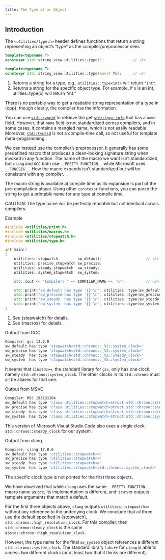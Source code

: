 ```yaml
---
title: The Type of an Object
---
```


## Introduction

The `<utilities/type.h>` heeder defines functions that return a string representing an object's "type" as the compiler/preprocessor sees.

```cpp
template<typename T>
constexpr std::string_view utilities::type();             // <1>

template<typename T>
constexpr std::string_view utilities::type(const T&);     // <2>
```
1. Returns a string for a type, e.g., `utilities::type<int>` will return `"int"`.
2. Returns a string for the specific object type. For example, if x is an int, utilities::type(x) will return "int."

There is no portable way to get a readable string representation of a type in {cpp}, though clearly, the compiler has the information.

You can use [`std::typeid`] to retrieve the get [`std::type_info`] that has a `name` field.
However, that `name` field is not standardized across compilers, and in some cases, it contains a mangled name, which is not easily readable
Moreover, [`std::typeid`] is not a compile-time call, so not useful for template meta-programming.

We can instead use the compiler's preprocessor.
It generally has some predefined macro that produces a clean-looking signature string when invoked in any function.
The name of the macro we want isn't standardized, but `clang` and `GCC` both use `__PRETTY_FUNCTION__` while Microsoft uses `__FUNCSIG__`.
How the macro expands isn't standardized but will be consistent with any compiler.

The macro string is available at compile time as its expansion is part of the pre-compilation phase.
Using other `constexpr` functions, you can parse the string to get a printable name for any type at compile time.

CAUTION: The type name will be perfectly readable but not identical across compilers.

[Example]{.bt}
```cpp
#include <utilities/print.h>
#include <utilities/macros.h>
#include <utilities/stopwatch.h>
#include <utilities/type.h>

int main()
{
    utilities::stopwatch         sw_default;                    // <1>
    utilities::precise_stopwatch sw_precise;
    utilities::steady_stopwatch  sw_steady;
    utilities::system_stopwatch  sw_system;

    std::cout << "Compiler: " << COMPILER_NAME << '\n';         // <2>

    std::print("sw_default has type '{}'\n", utilities::type(sw_default));
    std::print("sw_precise has type '{}'\n", utilities::type(sw_precise));
    std::print("sw_steady  has type '{}'\n", utilities::type(sw_steady));
    std::print("sw_system  has type '{}'\n", utilities::type(sw_system));
}
```
1. See {stopwatch} for details.
2. See {macros} for details.

[Output from GCC]{.bt}
```sh
Compiler: gcc 13.2.0
sw_default has type 'stopwatch<std::chrono::_V2::system_clock>'
sw_precise has type 'stopwatch<std::chrono::_V2::system_clock>'
sw_steady  has type 'stopwatch<std::chrono::_V2::steady_clock>'
sw_system  has type 'stopwatch<std::chrono::_V2::system_clock>'
```
It seems that `libstdc++`, the standard library for `gcc`, only has one clock, namely `std::chrono::system_clock`.
The other clocks in its `std::chrono` must all be aliases for that one.

[Output from MSVC]{.bt}
```sh
Compiler: MSC 193131104
sw_default has type 'class utilities::stopwatch<struct std::chrono::steady_clock>'
sw_precise has type 'class utilities::stopwatch<struct std::chrono::steady_clock>'
sw_steady  has type 'class utilities::stopwatch<struct std::chrono::steady_clock>'
sw_system  has type 'class utilities::stopwatch<struct std::chrono::system_clock>'
```
This version of Microsoft Visual Studio Code also uses a single clock, `std::chrono::steady_clock` for our system.

[Output from clang]{.bt}
```sh
Compiler: clang 17.0.6
sw_default has type 'utilities::stopwatch<>'
sw_precise has type 'utilities::stopwatch<>'
sw_steady  has type 'utilities::stopwatch<>'
sw_system  has type 'utilities::stopwatch<std::chrono::system_clock>'
```
The specific clock type is not printed for the first three objects.

We have observed that while `clang` uses the same `__PRETTY_FUNCTION__` macro name as `gcc`, its implementation is different, and it never outputs template arguments that match a default.

For the first three objects above, `clang` outputs `utilities::stopwatch<>` without any reference to the underlying clock.
We conclude that all three use the default specified in {stopwatch}, `std::chrono::high_resolution_clock`.
For this compiler, then `std::chrono:steady_clock` is the same as`std::chrono::high_resolution_clock`.

However, the type name for the final `sw_system` object references a different `std::chrono::system_clock`.
The standard library `libc++` for `clang` is able to access two different clocks (or at least two that it thinks are different).

<!-- Some reference link definitions -->

[`std::typeid`]:        https://en.cppreference.com/w/cpp/language/typeid
[`std::type_info`]:     https://en.cppreference.com/w/cpp/types/type_info
